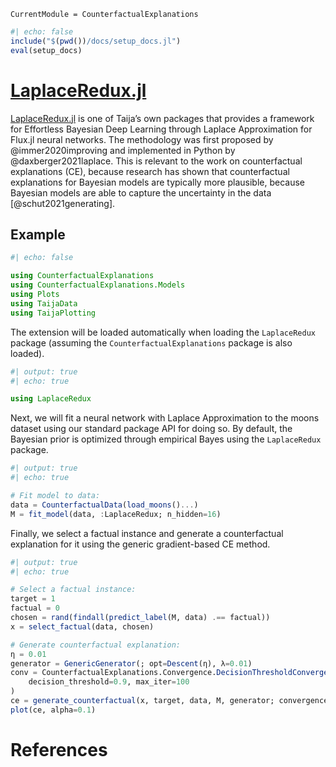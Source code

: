 ``` @meta
CurrentModule = CounterfactualExplanations 
```

```julia
#| echo: false
include("$(pwd())/docs/setup_docs.jl")
eval(setup_docs)
```

# [LaplaceRedux.jl](https://github.com/JuliaTrustworthyAI/LaplaceRedux.jl)

[LaplaceRedux.jl](https://github.com/JuliaTrustworthyAI/LaplaceRedux.jl) is one of Taija's own packages that provides a framework for Effortless Bayesian Deep Learning through Laplace Approximation for Flux.jl neural networks. The methodology was first proposed by @immer2020improving and implemented in Python by @daxberger2021laplace. This is relevant to the work on counterfactual explanations (CE), because research has shown that counterfactual explanations for Bayesian models are typically more plausible, because Bayesian models are able to capture the uncertainty in the data [@schut2021generating].

```{=commonmark}
!!! tip "Read More"
    To learn more about Laplace Redux, head over to the [official documentation](https://juliatrustworthyai.github.io/LaplaceRedux.jl/stable/).
```

## Example

```julia
#| echo: false

using CounterfactualExplanations
using CounterfactualExplanations.Models
using Plots
using TaijaData
using TaijaPlotting
```

The extension will be loaded automatically when loading the `LaplaceRedux` package (assuming the `CounterfactualExplanations` package is also loaded).

```julia
#| output: true
#| echo: true

using LaplaceRedux
```

Next, we will fit a neural network with Laplace Approximation to the moons dataset using our standard package API for doing so. By default, the Bayesian prior is optimized through empirical Bayes using the `LaplaceRedux` package.

```julia
#| output: true
#| echo: true

# Fit model to data:
data = CounterfactualData(load_moons()...)
M = fit_model(data, :LaplaceRedux; n_hidden=16)
```

Finally, we select a factual instance and generate a counterfactual explanation for it using the generic gradient-based CE method.

```julia
#| output: true
#| echo: true

# Select a factual instance:
target = 1
factual = 0
chosen = rand(findall(predict_label(M, data) .== factual))
x = select_factual(data, chosen)

# Generate counterfactual explanation:
η = 0.01
generator = GenericGenerator(; opt=Descent(η), λ=0.01)
conv = CounterfactualExplanations.Convergence.DecisionThresholdConvergence(;
    decision_threshold=0.9, max_iter=100
)
ce = generate_counterfactual(x, target, data, M, generator; convergence=conv)
plot(ce, alpha=0.1)
```

# References